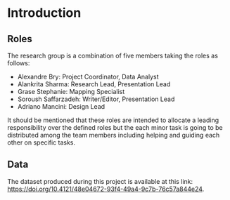 # Introduction {.unnumbered}

## Roles

The research group is a combination of five members taking the roles as follows:

- Alexandre Bry: Project Coordinator, Data Analyst
- Alankrita Sharma: Research Lead, Presentation Lead
- Grase Stephanie: Mapping Specialist
- Soroush Saffarzadeh: Writer/Editor, Presentation Lead
- Adriano Mancini: Design Lead

It should be mentioned that these roles are intended to allocate a leading responsibility over the defined roles but the each minor task is going to be distributed among the team members including helping and guiding each other on specific tasks.

## Data

The dataset produced during this project is available at this link: <https://doi.org/10.4121/48e04672-93f4-49a4-9c7b-76c57a844e24>.